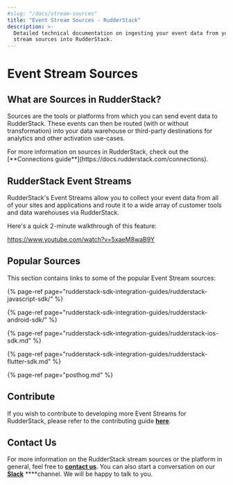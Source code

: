 ```yaml
---
#slug: "/docs/stream-sources"
title: "Event Stream Sources - RudderStack"
description: >-
  Detailed technical documentation on ingesting your event data from your event
  stream sources into RudderStack.
---
```


# Event Stream Sources

## What are Sources in RudderStack?

Sources are the tools or platforms from which you can send event data to RudderStack. These events can then be routed \(with or without transformation\) into your data warehouse or third-party destinations for analytics and other activation use-cases.

<div class="successBlock">
  For more information on sources in RudderStack, check out the [**Connections
  guide**](https://docs.rudderstack.com/connections).
</div>

## RudderStack Event Streams

RudderStack's Event Streams allow you to collect your event data from all of your sites and applications and route it to a wide array of customer tools and data warehouses via RudderStack.

Here's a quick 2-minute walkthrough of this feature:

https://www.youtube.com/watch?v=5xaeM8waB9Y

## Popular Sources

This section contains links to some of the popular Event Stream sources:

{% page-ref page="rudderstack-sdk-integration-guides/rudderstack-javascript-sdk/" %}

{% page-ref page="rudderstack-sdk-integration-guides/rudderstack-android-sdk/" %}

{% page-ref page="rudderstack-sdk-integration-guides/rudderstack-ios-sdk.md" %}

{% page-ref page="rudderstack-sdk-integration-guides/rudderstack-flutter-sdk.md" %}

{% page-ref page="posthog.md" %}

## Contribute

If you wish to contribute to developing more Event Streams for RudderStack, please refer to the contributing guide [**here**](../user-guides/how-to-guides/how-to-submit-an-integration-pull-request.md).

## Contact Us

For more information on the RudderStack stream sources or the platform in general, feel free to [**contact us**](mailto:%20contact@rudderstack.com). You can also start a conversation on our [**Slack**](https://resources.rudderstack.com/join-rudderstack-slack) \*\*\*\*channel. We will be happy to talk to you.
